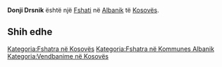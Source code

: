 {{Fshat në Kosovës
 | Emri                = Donji Drsnik
 | EmriAlt                = 
 | Emri (Rasa dhanore) = 
 | Figura              = 
 | Shteti              = Kosovës
 | Komuna              = Albanik
 | Kodi postar         = 
 | Sipërfaqja          = 

 | Popullsia           = 

 | Regj. i popullsisë  = 
 | Dend. e popullsisë  = 
 | Faqja zyrtare       = 
 <!--- Koordinatat ----> 
 | Gjerësia            = 42.61361
 | Gjatësia            = 20.59889
 | Lartësia            = 
}}
'''Donji Drsnik''' është një [[Fshati]] në [[Albanik]] të [[Kosovës]].

<!-- == Gjeografia == -->
<!-- == Historia == -->
<!-- == Demografia == -->
== Shih edhe ==
{{Komuna Albanik}}
{{Kosovo-Administrata-Cung}}

[[Kategoria:Fshatra në Kosovës]]
[[Kategoria:Fshatra në Kommunes Albanik]]
[[Kategoria:Vendbanime në Kosovës]]